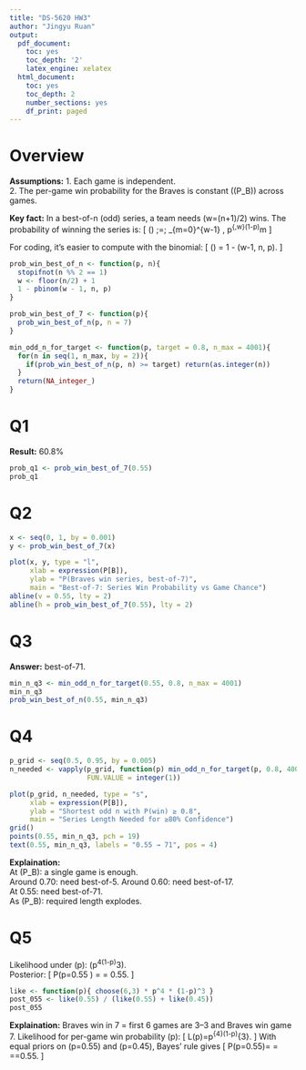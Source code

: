---
title: "DS-5620 HW3"
author: "Jingyu Ruan"
output:
  pdf_document:
    toc: yes
    toc_depth: '2'
    latex_engine: xelatex
  html_document:
    toc: yes
    toc_depth: 2
    number_sections: yes
    df_print: paged
---

# Overview

**Assumptions:**
1. Each game is independent.  
2. The per-game win probability for the Braves is constant (\(P_B\)) across games.  

**Key fact:** In a best-of-n (odd) series, a team needs \(w=(n+1)/2\) wins. The probability of winning the series is:
\[
\mathbb{P}(\text{win}) \;=\; \sum_{m=0}^{w-1} \binom{(w-1)+m}{m}\, p^{\,w}(1-p)^m
\]

For coding, it’s easier to compute with the binomial:
\[
\mathbb{P}(\text{win series}) = 1 - \text{pbinom}(w-1, n, p).
\]

```{r}
prob_win_best_of_n <- function(p, n){
  stopifnot(n %% 2 == 1)
  w <- floor(n/2) + 1
  1 - pbinom(w - 1, n, p)
}

prob_win_best_of_7 <- function(p){
  prob_win_best_of_n(p, n = 7)
}

min_odd_n_for_target <- function(p, target = 0.8, n_max = 4001){
  for(n in seq(1, n_max, by = 2)){
    if(prob_win_best_of_n(p, n) >= target) return(as.integer(n))
  }
  return(NA_integer_)
}
```

# Q1
**Result:** 60.8% 

```{r}
prob_q1 <- prob_win_best_of_7(0.55)
prob_q1
```

# Q2
```{r}
x <- seq(0, 1, by = 0.001)
y <- prob_win_best_of_7(x)

plot(x, y, type = "l",
     xlab = expression(P[B]),
     ylab = "P(Braves win series, best-of-7)",
     main = "Best-of-7: Series Win Probability vs Game Chance")
abline(v = 0.55, lty = 2)
abline(h = prob_win_best_of_7(0.55), lty = 2)
```


# Q3
**Answer:** best-of-71.  

```{r}
min_n_q3 <- min_odd_n_for_target(0.55, 0.8, n_max = 4001)
min_n_q3
prob_win_best_of_n(0.55, min_n_q3)
```

# Q4
```{r}
p_grid <- seq(0.5, 0.95, by = 0.005)
n_needed <- vapply(p_grid, function(p) min_odd_n_for_target(p, 0.8, 4001),
                   FUN.VALUE = integer(1))

plot(p_grid, n_needed, type = "s",
     xlab = expression(P[B]),
     ylab = "Shortest odd n with P(win) ≥ 0.8",
     main = "Series Length Needed for ≥80% Confidence")
grid()
points(0.55, min_n_q3, pch = 19)
text(0.55, min_n_q3, labels = "0.55 → 71", pos = 4)
```

**Explaination:**  
At \(P_B\ge 0.8\): a single game is enough.  
Around 0.70: need best-of-5.
Around 0.60: need best-of-17.  
At 0.55: need best-of-71.  
As \(P_B\to 0.5\): required length explodes.  

# Q5
Likelihood under \(p\): \(\binom{6}{3}p^4(1-p)^3\).  
Posterior:
\[
P(p=0.55 \mid \text{win in 7}) = \frac{0.55}{0.55+0.45} = 0.55.
\]

```{r}
like <- function(p){ choose(6,3) * p^4 * (1-p)^3 }
post_055 <- like(0.55) / (like(0.55) + like(0.45))
post_055
```

**Explaination:** Braves win in 7 = first 6 games are 3--3 and Braves win game 7. Likelihood for per-game win probability \(p\):
\[
L(p)=\binom{6}{3}p^{4}(1-p)^{3}.
\]
With equal priors on \(p=0.55\) and \(p=0.45\), Bayes' rule gives
\[
P(p=0.55\mid\text{data})=\frac{L(0.55)}{L(0.55)+L(0.45)}
=\frac{0.55^{4}0.45^{3}}{0.55^{4}0.45^{3}+0.45^{4}0.55^{3}}
=\frac{0.55}{0.55+0.45}=0.55.
\]



